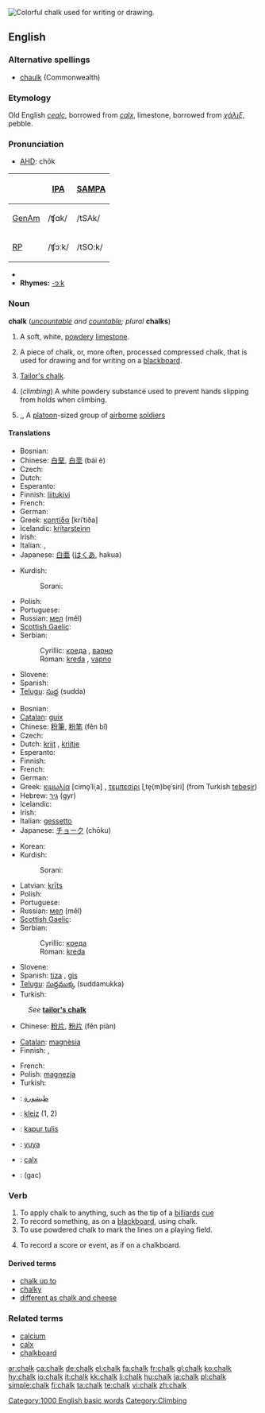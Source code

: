 [[Image:Chalk.jpg|thumb|right|Colorful chalk used for writing or drawing.]]
{{wikipedia}}
==English==

===Alternative spellings===
* [[chaulk]] (Commonwealth)

===Etymology===
Old English ''[[cealc]]'', borrowed from {{L.}} ''[[calx#Latin|calx]]'', limestone, borrowed from {{Gr.}} ''[[χάλιξ]]'', pebble.

===Pronunciation===
* [[w:AHD|AHD]]: chôk

{| border=1 cellpadding=5
! !! [[w:International Phonetic Alphabet|IPA]] !! [[w:SAMPA|SAMPA]]
|-
! [[GenAm]]
| /ʧɑk/ || /tSAk/
|-
! [[RP]]
| /ʧɔːk/ || /tSO:k/
|}
* {{audio|en-us-chalk.ogg|Audio (US)}}
* '''Rhymes:''' [[Rhymes:English:-ɔːk|-ɔːk]]

===Noun===
'''chalk''' (''[[uncountable]] and [[countable]]; plural'' '''chalks''')

# {{uncountable}} A soft, white, [[powdery]] [[limestone]].
# {{countable}} A piece of chalk, or, more often, processed compressed chalk, that is used for drawing and for writing on a [[blackboard]].
# [[Tailor's chalk]].
# {{uncountable}} (''climbing'') A white powdery substance used to prevent hands slipping from holds when climbing.<!--Isn't this the same as the first def?-->
# {{US}},{{military}},{{countable}} A [[platoon]]-sized group of [[airborne]] [[soldier]]s
{{wikipedia|chalk (military)}}

====Translations====
{{trans-top|a soft, white, powdery limestone}}
* Bosnian: {{t-|bs|kreda|f}}
* Chinese: [[白堊]], [[白垩]] (bái è)
* Czech: {{t-|cs|křída|f}}
* Dutch: {{t+|nl|krijt|n}}
* Esperanto: {{t-|eo|kreto|xs=Esperanto}}
* Finnish: [[liitukivi]]
* French: {{t+|fr|craie|f}}
* German: {{t+|de|Kreide|f}}
* Greek: [[κρητίδα]] [kriˈtiða] {{f}}
* Icelandic: [[krítarsteinn]] {{m}}
* Irish: {{t-|ga|cailc|f|xs=Irish}}
* Italian: {{t+|it|gesso|m}}, {{t+|it|creta|f}}
* Japanese: [[白亜]] ([[はくあ]], hakua)
{{trans-mid}}
* Kurdish:
*: Sorani: {{t|ku|گه‌چ|tr=gach|sc=KUchar}}
* Polish: {{t+|pl|kreda|f}}
* Portuguese: {{t+|pt|cal|f}}
* Russian: [[мел]] (měl) {{m}}
* [[Scottish Gaelic]]: {{t-|gd|cailc|f|xs=Scottish Gaelic}}
* Serbian:
*: Cyrillic: [[креда#Serbian|креда]] {{f}}, [[варно]] {{n}}
*: Roman: [[kreda#Serbian|kreda]] {{f}}, [[vapno]] {{n}}
* Slovene: {{t+|sl|kreda|f}}
* Spanish: {{t-|es|creta|f}}
* [[Telugu]]: [[సుద్ద]] (sudda)
{{trans-bottom}}

{{trans-top|a piece of chalk used for drawing and on a blackboard}}
* Bosnian: {{t-|bs|kreda|f}}
* [[Catalan]]: [[guix]] {{m}}
* Chinese: [[粉筆]], [[粉笔]] (fěn bǐ)
* Czech: {{t-|cs|křída|f}}
* Dutch: [[krijt]] {{n}}, [[krijtje]] {{n}}
* Esperanto: {{t-|eo|kreto|xs=Esperanto}}
* Finnish: {{t-|fi|liitu}}
* French: {{t+|fr|craie|f}}
* German: {{t+|de|Kreide|f}}
* Greek: [[κιμωλία]] [cimo̞ˈliˌa] {{f}}, [[τεμπεσίρι]] [ˌte̞(m)be̞ˈsiri] (from Turkish [[tebeşir]]) {{n}}
* Hebrew: [[גיר]] (gyr) {{m}}
* Icelandic: {{t-|is|krít|f}}
* Irish: {{t-|ga|cailc|f|xs=Irish}}
* Italian: [[gessetto]] {{m}}
* Japanese: [[チョーク]] (chōku)
{{trans-mid}}
* Korean: {{t-|ko|분필|sc=Hang}}
* Kurdish:
*: Sorani: {{t|ku|ته‌باشیر|tr=tabAsheer|sc=KUchar}}
* Latvian: [[krīts]] {{m}}
* Polish: {{t+|pl|kreda|f}}
* Portuguese: {{t+|pt|giz|m}}
* Russian: [[мел]] (měl) {{m}}
* [[Scottish Gaelic]]: {{t-|gd|cailc|f|xs=Scottish Gaelic}}
* Serbian:
*: Cyrillic: [[креда#Serbian|креда]] {{f}}
*: Roman: [[kreda#Serbian|kreda]] {{f}}
* Slovene: {{t+|sl|kreda|f}}
* Spanish: [[tiza]] {{f}}, [[gis]] {{m}} {{italbrac|Mexico}}
* [[Telugu]]: [[సుద్దముక్క]] (suddamukka)
* Turkish: {{t+|tr|tebeşir}}
{{trans-bottom}}

{{trans-top|tailor's chalk}}
: ''See'' '''[[tailor's chalk|tailor's chalk]]'''
* Chinese: [[粉片]], [[粉片]] (fěn piàn)
{{trans-mid}}
{{trans-bottom}}

{{trans-top|&hellip; prevent from falling when climbing}}
* [[Catalan]]: [[magnèsia]] {{f}}
* Finnish: {{t-|fi|liitu}}, {{t+|fi|magnesium}}
{{trans-mid}}
* French: {{t+|fr|magnésie|f}}
* Polish: [[magnezja]] {{f}}
* Turkish: {{t+|tr|magnezyum}}
{{trans-bottom}}

<!--Remove this section once all of the translations below have been moved into the tables above.-->
{{checktrans-top}}
* {{ttbc|Arabic}}: [[طبشورة]]
* {{ttbc|Breton}}: [[kleiz]] {{m}} (1, 2)
* {{ttbc|Indonesian}}: [[kapur tulis]]
* {{ttbc|Isthmus Zapotec}}: [[yuya]]
* {{ttbc|Latin}}: [[calx#Latin|calx]] {{f}}
* {{ttbc|Persian}}: {{fa-Arab|[[گچ]]}} (gac)
{{trans-bottom}}

===Verb===
{{en-verb}}

# To apply chalk to anything, such as the tip of a [[billiards]] [[cue]]
# To record something, as on a [[blackboard]], using chalk.
# To use powdered chalk to mark the lines on a playing field.
# {{figuratively}} To record a score or event, as if on a chalkboard.

====Derived terms====
* [[chalk up to]]
* [[chalky]]
* [[different as chalk and cheese]]

===Related terms===
* [[calcium]]
* [[calx]]
* [[chalkboard]]

[[Category:1000 English basic words]]
[[Category:Climbing]]

[[ar:chalk]]
[[ca:chalk]]
[[de:chalk]]
[[el:chalk]]
[[fa:chalk]]
[[fr:chalk]]
[[gl:chalk]]
[[ko:chalk]]
[[hy:chalk]]
[[io:chalk]]
[[it:chalk]]
[[kk:chalk]]
[[li:chalk]]
[[hu:chalk]]
[[ja:chalk]]
[[pl:chalk]]
[[simple:chalk]]
[[fi:chalk]]
[[ta:chalk]]
[[te:chalk]]
[[vi:chalk]]
[[zh:chalk]]